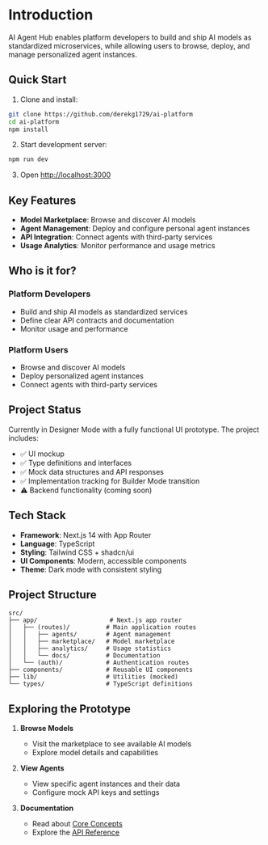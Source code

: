 

# Introduction

AI Agent Hub enables platform developers to build and ship AI models as standardized microservices, while allowing users to browse, deploy, and manage personalized agent instances.

## Quick Start

1. Clone and install:
```bash
git clone https://github.com/derekg1729/ai-platform
cd ai-platform
npm install
```

2. Start development server:
```bash
npm run dev
```

3. Open [http://localhost:3000](http://localhost:3000)

## Key Features

- **Model Marketplace**: Browse and discover AI models
- **Agent Management**: Deploy and configure personal agent instances
- **API Integration**: Connect agents with third-party services
- **Usage Analytics**: Monitor performance and usage metrics

## Who is it for?

### Platform Developers
- Build and ship AI models as standardized services
- Define clear API contracts and documentation
- Monitor usage and performance

### Platform Users
- Browse and discover AI models
- Deploy personalized agent instances
- Connect agents with third-party services

## Project Status

Currently in Designer Mode with a fully functional UI prototype. The project includes:

- ✅ UI mockup
- ✅ Type definitions and interfaces
- ✅ Mock data structures and API responses
- ✅ Implementation tracking for Builder Mode transition
- ⚠️ Backend functionality (coming soon)

## Tech Stack

- **Framework**: Next.js 14 with App Router
- **Language**: TypeScript
- **Styling**: Tailwind CSS + shadcn/ui
- **UI Components**: Modern, accessible components
- **Theme**: Dark mode with consistent styling

## Project Structure

```
src/
├── app/                    # Next.js app router
│   ├── (routes)/          # Main application routes
│   │   ├── agents/        # Agent management
│   │   ├── marketplace/   # Model marketplace
│   │   ├── analytics/     # Usage statistics
│   │   └── docs/          # Documentation
│   └── (auth)/            # Authentication routes
├── components/            # Reusable UI components
├── lib/                   # Utilities (mocked)
└── types/                 # TypeScript definitions
```

## Exploring the Prototype

1. **Browse Models**
   - Visit the marketplace to see available AI models
   - Explore model details and capabilities

2. **View Agents**
   - View specific agent instances and their data
   - Configure mock API keys and settings

3. **Documentation**
   - Read about [Core Concepts](/docs/core-concepts)
   - Explore the [API Reference](/docs/api-reference)
